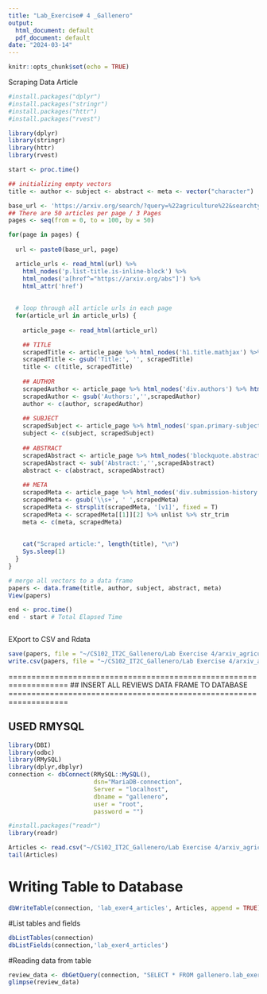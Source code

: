 ```yaml
---
title: "Lab_Exercise# 4 _Gallenero"
output:
  html_document: default
  pdf_document: default
date: "2024-03-14"
---
```


```r
knitr::opts_chunk$set(echo = TRUE)
```

Scraping Data Article

```r

#install.packages("dplyr")
#install.packages("stringr")
#install.packages("httr")
#install.packages("rvest")

library(dplyr)
library(stringr)
library(httr)
library(rvest)

start <- proc.time()

## initializing empty vectors
title <- author <- subject <- abstract <- meta <- vector("character")

base_url <- 'https://arxiv.org/search/?query=%22agriculture%22&searchtype=all&source=header&start='
## There are 50 articles per page / 3 Pages 
pages <- seq(from = 0, to = 100, by = 50)

for(page in pages) {
  
  url <- paste0(base_url, page)

  article_urls <- read_html(url) %>% 
    html_nodes('p.list-title.is-inline-block') %>% 
    html_nodes('a[href^="https://arxiv.org/abs"]') %>% 
    html_attr('href')
  
  
  # loop through all article urls in each page
  for(article_url in article_urls) {
  
    article_page <- read_html(article_url)

    ## TITLE
    scrapedTitle <- article_page %>% html_nodes('h1.title.mathjax') %>% html_text(TRUE)
    scrapedTitle <- gsub('Title:', '', scrapedTitle)
    title <- c(title, scrapedTitle)
    
    ## AUTHOR
    scrapedAuthor <- article_page %>% html_nodes('div.authors') %>% html_text(TRUE)
    scrapedAuthor <- gsub('Authors:','',scrapedAuthor)
    author <- c(author, scrapedAuthor)
    
    ## SUBJECT
    scrapedSubject <- article_page %>% html_nodes('span.primary-subject') %>% html_text(TRUE)
    subject <- c(subject, scrapedSubject)
    
    ## ABSTRACT
    scrapedAbstract <- article_page %>% html_nodes('blockquote.abstract.mathjax') %>% html_text(TRUE)
    scrapedAbstract <- sub('Abstract:','',scrapedAbstract)
    abstract <- c(abstract, scrapedAbstract)
    
    ## META
    scrapedMeta <- article_page %>% html_nodes('div.submission-history') %>% html_text(TRUE)
    scrapedMeta <- gsub('\\s+', ' ',scrapedMeta)
    scrapedMeta <- strsplit(scrapedMeta, '[v1]', fixed = T)
    scrapedMeta <- scrapedMeta[[1]][2] %>% unlist %>% str_trim
    meta <- c(meta, scrapedMeta)
    
    
    cat("Scraped article:", length(title), "\n")
    Sys.sleep(1)
  }
}

# merge all vectors to a data frame
papers <- data.frame(title, author, subject, abstract, meta)
View(papers)

end <- proc.time()
end - start # Total Elapsed Time



```


EXport to CSV and Rdata

```r

save(papers, file = "~/CS102_IT2C_Gallenero/Lab Exercise 4/arxiv_agriculture.RData")
write.csv(papers, file = "~/CS102_IT2C_Gallenero/Lab Exercise 4/arxiv_agriculture.csv")

```

===================================================================
## INSERT ALL REVIEWS DATA FRAME TO DATABASE
===================================================================

## USED RMYSQL

```r
library(DBI)
library(odbc)
library(RMySQL)
library(dplyr,dbplyr)
connection <- dbConnect(RMySQL::MySQL(),
                        dsn="MariaDB-connection",
                        Server = "localhost",
                        dbname = "gallenero", 
                        user = "root", 
                        password = "") 

```

```r

#install.packages("readr")
library(readr)

Articles <- read.csv("~/CS102_IT2C_Gallenero/Lab Exercise 4/arxiv_agriculture.csv")
tail(Articles)

```

# Writing Table to Database

```r

dbWriteTable(connection, 'lab_exer4_articles', Articles, append = TRUE)
```

#List tables and fields

```r
dbListTables(connection)
dbListFields(connection,'lab_exer4_articles')
```
#Reading data from table

```r

review_data <- dbGetQuery(connection, "SELECT * FROM gallenero.lab_exer4_articles")
glimpse(review_data)

```


